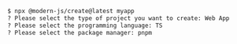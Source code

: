 ```bash
$ npx @modern-js/create@latest myapp
? Please select the type of project you want to create: Web App
? Please select the programming language: TS
? Please select the package manager: pnpm
```
